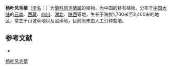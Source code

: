 {{Speciesbox
| name = 杨叶风毛菊
| status = 
| status_system = 
| image =
| genus = Saussurea
| species = populifolia
| authority = Hemsl.
}}

'''杨叶风毛菊'''（[[学名|学名]]：{{lang|la|''Saussurea populifolia''}}）为[[菊科|菊科]][[风毛菊属|风毛菊属]]的植物，为中国的特有植物。分布于[[中国大陆|中国大陆]]的[[云南|云南]]、[[西藏|西藏]]、[[四川|四川]]、[[湖北|湖北]]、[[陕西|陕西]]等地，生长于海拔1,700米至3,400米的地区，常生于山坡草地以及沼泽地，目前尚未由人工引种栽培。

== 参考文献 ==
<div class="references-small">
* {{cite web| url =http://www.bioinfo.cn/db05/KmzwSpecies.php?action=view&id=5022| title =杨叶风毛菊| work =《中国高等植物数据库全库》| publisher =中国科学院微生物研究所| author =昆明植物研究所| accessdate =2009-02-24| deadurl =yes| archiveurl =https://web.archive.org/web/20160305110355/http://www.bioinfo.cn/db05/KmzwSpecies.php?action=view&id=5022| archivedate =2016-03-05}}
</div>
{{Taxonbar|from=Q11100442}}

[[Category:风毛菊属|杨叶风毛菊]]


{{植物小作品}}